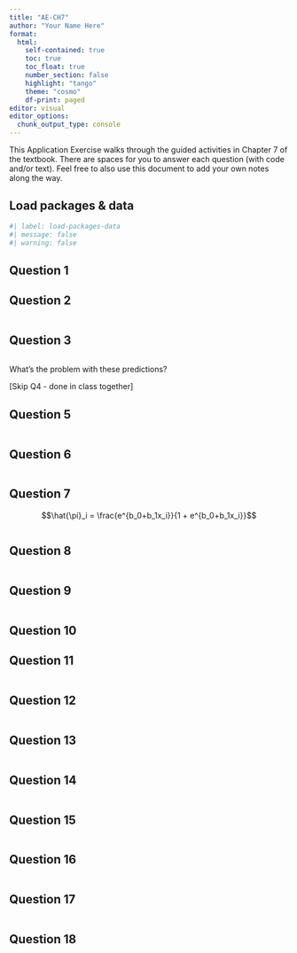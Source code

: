 ```yaml
---
title: "AE-CH7"
author: "Your Name Here"
format: 
  html:
    self-contained: true
    toc: true
    toc_float: true
    number_section: false
    highlight: "tango"
    theme: "cosmo"
    df-print: paged
editor: visual
editor_options: 
  chunk_output_type: console
---
```


This Application Exercise walks through the guided activities in Chapter 7 of the textbook. There are spaces for you to answer each question (with code and/or text). Feel free to also use this document to add your own notes along the way.

## Load packages & data

```r
#| label: load-packages-data
#| message: false
#| warning: false

```


## Question 1

## Question 2

```r

```

## Question 3

```r

```

What's the problem with these predictions? 

[Skip Q4 - done in class together]

## Question 5

```r

```


## Question 6

```r

```

## Question 7

$$\hat{\pi}_i = \frac{e^{b_0+b_1x_i}}{1 + e^{b_0+b_1x_i}}$$

```r

```

## Question 8

```r

```


## Question 9

```r

```

## Question 10


## Question 11

```r

```

## Question 12

```r

```


## Question 13

```r

```


## Question 14

```r

```

## Question 15

```r

```


## Question 16

```r

```


## Question 17

```r

```


## Question 18

```r

```

